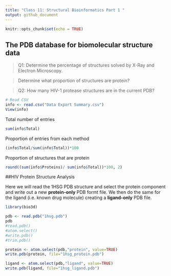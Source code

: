 ---
title: "Class 11: Structural Bioinformatics Part 1 "
output: github_document
---

```{r setup, include=FALSE}
knitr::opts_chunk$set(echo = TRUE)
```

## The PDB database for biomolecular structure data



>Q1: Determine the percentage of structures solved by X-Ray and Electron Microscopy. 

>Determine what proportion of structures are protein? 

>Q2: How many HIV-1 protease structures are in the current PDB?

```{r}
# Read CSV
info <- read.csv("Data Export Summary.csv")
View(info)

```

Total number of entries
```{r}
sum(info$Total)
```

Proportion of entries from each method
```{r}
(info$Total/sum(info$Total))*100
```

Proportion of structures that are protein
```{r}
round((sum(info$Proteins)/ sum(info$Total))*100, 2)
```

##HIV Protein Structure Analysis

Here we will read the 1HSG PDB structure and select the protein component and write out a new **protein-only** PDB formt file. We then do the same for the ligand (i.e. known drug molecule) creating a **ligand-only** PDB file.
```{r}
library(bio3d)

pdb <- read.pdb("1hsg.pdb")
pdb
#read.pdb()
#atom.select()
#write.pdb()
#trim.pdb()
```


```{r}
protein <- atom.select(pdb,"protein", value=TRUE)
write.pdb(protein, file="1hsg_protein.pdb")
```

```{r}
ligand <- atom.select(pdb,"ligand", value=TRUE)
write.pdb(ligand, file="1hsg_ligand.pdb")
```

